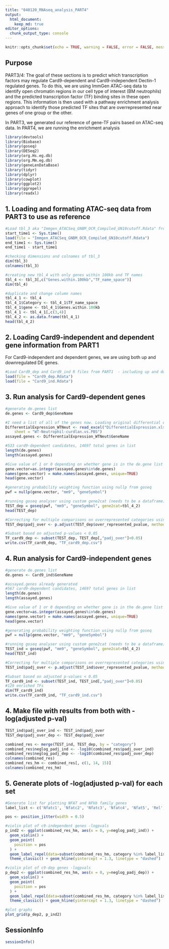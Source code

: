 ```yaml
---
title: "040120_RNAseq_analysis_PART4"
output: 
  html_document:
    keep_md: true
editor_options: 
  chunk_output_type: console
---
```


```r
knitr::opts_chunk$set(echo = TRUE, warning = FALSE, error = FALSE, message = FALSE)
```

## Purpose

PART3/4: The goal of these sections is to predict which transcription factors may regulate Card9-dependent and Card9-independent Dectin-1 regulated genes. To do this, we are using ImmGen ATAC-seq data to identify open chromatin regions in our cell type of interest (BM neutrophils) and the predicted transcription factor (TF) binding sites in these open regions. This information is then used with a pathway enrichment analysis approach to identify those predicted TF sites that are overrepresented near genes of one group or the other. 

In PART3, we generated our reference of gene-TF pairs based on ATAC-seq data. In PART4, we are running the enrichment analysis

```r
library(devtools)
library(Biobase)
library(goseq)
library(DESeq2)
library(org.Hs.eg.db)
library(org.Mm.eg.db)
library(geneLenDataBase)
library(tidyr)
library(dplyr)
library(cowplot)
library(ggplot2)
library(ggrepel)
library(readxl)
```


## 1. Loading and formating ATAC-seq data from PART3 to use as reference

```r
#Load tbl_3 aka "Immgen_ATACSeq_GNBM_OCR_Compiled_GN10cutoff.Rdata" from PART3
start_time1 <- Sys.time()
load(file = "Immgen_ATACSeq_GNBM_OCR_Compiled_GN10cutoff.Rdata")
end_time1 <- Sys.time()
end_time1 - start_time1

#checking dimensions and colnames of tbl_3
dim(tbl_3)
colnames(tbl_3)

#creating new tbl_4 with only genes within 100kb and TF names
tbl_4 <- tbl_3[,c("Genes.within.100kb","TF_name_space")]
dim(tbl_4)

#duplicate and change column names
tbl_4_1 <- tbl_4
tbl_4_1$Category <- tbl_4_1$TF_name_space
tbl_4_1$gene <- tbl_4_1$Genes.within.100kb
tbl_4_1 <- tbl_4_1[,c(3,4)]
tbl_4_2 <- as.data.frame(tbl_4_1)
head(tbl_4_2)
```

## 2. Loading Card9-independent and dependent gene information from PART1

For Card9-independent and dependent genes, we are using both up and downregulated DE genes.

```r
#Load Card9_dep and Card9_ind R files from PART1  - including up and downregulated genes
load(file = "Card9_dep.Rdata")
load(file = "Card9_ind.Rdata")
```

## 3. Run analysis for Card9-dependent genes

```r
#generate de.genes list
de.genes <- Card9_dep$GeneName

#I need a list of all of the genes now. Loading original differential expression data
DifferentialExpression_WTNeut <- read_excel("DifferentialExpression.xlsx", 
    sheet = "WT-Neutrophil-curdlan.vs.PBS")
assayed.genes <- DifferentialExpression_WTNeut$GeneName

#533 card9-dependent candidates, 14697 total genes in list
length(de.genes)
length(assayed.genes)

#Give value of 1 or 0 depending on whether gene is in the de.gene list
gene.vector=as.integer(assayed.genes%in%de.genes)
names(gene.vector) = make.names(assayed.genes, unique=TRUE)
head(gene.vector)

#generating probability weighting function using nullp from goseq
pwf = nullp(gene.vector, "mm9", "geneSymbol")

#running goseq analyser using custom gene2cat (needs to be a dataframe)
TEST_dep = goseq(pwf, "mm9", "geneSymbol", gene2cat=tbl_4_2)
head(TEST_dep)

#Correcting for multiple comparisons on overrepresented categories using Benj. Hochberg method
TEST_dep$padj_over <- p.adjust(TEST_dep$over_represented_pvalue, method="BH")

#Subset based on adjusted p-values < 0.05
TF_card9_dep <- subset(TEST_dep, TEST_dep[,"padj_over"]<0.05)
write.csv(TF_card9_dep, "TF_card9_dep.csv")
```


## 4. Run analysis for Card9-independent genes

```r
#generate de.genes list
de.genes <- Card9_ind$GeneName

#assayed.genes already generated
#567 card9-dependent candidates, 14697 total genes in list
length(de.genes)
length(assayed.genes)

#Give value of 1 or 0 depending on whether gene is in the de.gene list
gene.vector=as.integer(assayed.genes%in%de.genes)
names(gene.vector) = make.names(assayed.genes, unique=TRUE)
head(gene.vector)

#generating probability weighting function using nullp from goseq
pwf = nullp(gene.vector, "mm9", "geneSymbol")

#running goseq analyser using custom gene2cat (needs to be a dataframe)
TEST_ind = goseq(pwf, "mm9", "geneSymbol", gene2cat=tbl_4_2)
head(TEST_ind)

#Correcting for multiple comparisons on overrepresented categories using Benj. Hochberg method
TEST_ind$padj_over <- p.adjust(TEST_ind$over_represented_pvalue, method="BH")

#Subset based on adjusted p-values < 0.05
TF_card9_ind <- subset(TEST_ind, TEST_ind[,"padj_over"]<0.05)
#129 enriched TFs
dim(TF_card9_ind)
write.csv(TF_card9_ind, "TF_card9_ind.csv")
```

## 4. Make file with results from both with -log(adjusted p-val)

```r
TEST_ind$padj_over_ind <- TEST_ind$padj_over
TEST_dep$padj_over_dep <- TEST_dep$padj_over

combined_res <- merge(TEST_ind, TEST_dep, by = "category")
combined_res$neglog_padj_ind <- -log10(combined_res$padj_over_ind)
combined_res$neglog_padj_dep <- -log10(combined_res$padj_over_dep)
colnames(combined_res)
combined_res_hm <- combined_res[, c(1, 14, 15)]
colnames(combined_res_hm)
```

## 5. Generate plots of -log(adjusted p-val) for each set

```r
#Generate list for plotting NFAT and NFkb family genes
label_list <- c('Nfatc1', 'Nfatc2', 'Nfatc3', 'Nfatc4', 'Nfat5', 'Rel', 'Relb', 'Rela', 'Nfkb1', 'Nfkb2')
```

```r
pos <- position_jitter(width = 0.5)

#violin plot of c9-independent genes -logpvals
p_ind2 <- ggplot(combined_res_hm, aes(x = 0, y=neglog_padj_ind)) +
  geom_violin() +
  geom_point(
    position = pos
  ) +
  geom_label_repel(data=subset(combined_res_hm, category %in% label_list), aes(label=category), position = pos, size=5) + 
  theme_classic() + geom_hline(yintercept = 1.3, linetype = "dashed")

#violin plot of c9-dep genes -logpvals
p_dep2 <- ggplot(combined_res_hm, aes(x = 0, y=neglog_padj_dep)) +
  geom_violin() +
  geom_point(
    position = pos
  ) +
  geom_label_repel(data=subset(combined_res_hm, category %in% label_list), aes(label=category), position = pos, size=5) + 
  theme_classic() + geom_hline(yintercept = 1.3, linetype = "dashed")

#plot graphs
plot_grid(p_dep2, p_ind2)
```


## SessionInfo

```r
sessionInfo()
```